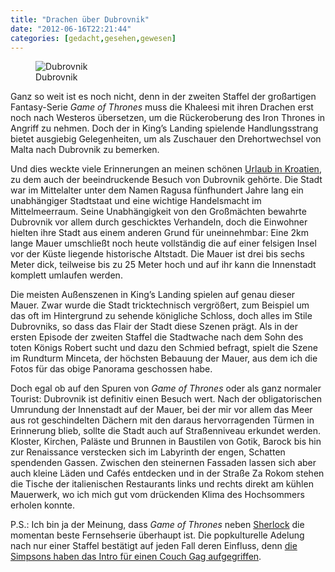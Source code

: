 ```yaml
---
title: "Drachen über Dubrovnik"
date: "2012-06-16T22:21:44"
categories: [gedacht,gesehen,gewesen]
---
```


![Dubrovnik](dubrovnik.jpg)

Ganz so weit ist es noch nicht, denn in der zweiten Staffel der großartigen Fantasy-Serie *Game of Thrones* muss die Khaleesi mit ihren Drachen erst noch nach Westeros übersetzen, um die Rückeroberung des Iron Thrones in Angriff zu nehmen. Doch der in King's Landing spielende Handlungsstrang bietet ausgiebig Gelegenheiten, um als Zuschauer den Drehortwechsel von Malta nach Dubrovnik zu bemerken.

Und dies weckte viele Erinnerungen an meinen schönen [Urlaub in Kroatien](/blog/2010/10/04/der-glockenturm-im-diokletianspalast-split/), zu dem auch der beeindruckende Besuch von Dubrovnik gehörte. Die Stadt war im Mittelalter unter dem Namen Ragusa fünfhundert Jahre lang ein unabhängiger Stadtstaat und eine wichtige Handelsmacht im Mittelmeerraum. Seine Unabhängigkeit von den Großmächten bewahrte Dubrovnik vor allem durch geschicktes Verhandeln, doch die Einwohner hielten ihre Stadt aus einem anderen Grund für uneinnehmbar: Eine 2km lange Mauer umschließt noch heute vollständig die auf einer felsigen Insel vor der Küste liegende historische Altstadt. Die Mauer ist drei bis sechs Meter dick, teilweise bis zu 25 Meter hoch und auf ihr kann die Innenstadt komplett umlaufen werden.

Die meisten Außenszenen in King's Landing spielen auf genau dieser Mauer. Zwar wurde die Stadt tricktechnisch vergrößert, zum Beispiel um das oft im Hintergrund zu sehende königliche Schloss, doch alles im Stile Dubrovniks, so dass das Flair der Stadt diese Szenen prägt. Als in der ersten Episode der zweiten Staffel die Stadtwache nach dem Sohn des toten Königs Robert sucht und dazu den Schmied befragt, spielt die Szene im Rundturm Minceta, der höchsten Bebauung der Mauer, aus dem ich die Fotos für das obige Panorama geschossen habe.

Doch egal ob auf den Spuren von *Game of Thrones* oder als ganz normaler Tourist: Dubrovnik ist definitiv einen Besuch wert. Nach der obligatorischen Umrundung der Innenstadt auf der Mauer, bei der mir vor allem das Meer aus rot geschindelten Dächern mit den daraus hervorragenden Türmen in Erinnerung blieb, sollte die Stadt auch auf Straßenniveau erkundet werden. Kloster, Kirchen, Paläste und Brunnen in Baustilen von Gotik, Barock bis hin zur Renaissance verstecken sich im Labyrinth der engen, Schatten spendenden Gassen. Zwischen den steinernen Fassaden lassen sich aber auch kleine Läden und Cafés entdecken und in der Straße Za Rokom stehen die Tische der italienischen Restaurants links und rechts direkt am kühlen Mauerwerk, wo ich mich gut vom drückenden Klima des Hochsommers erholen konnte.

P.S.: Ich bin ja der Meinung, dass *Game of Thrones* neben [Sherlock](/blog/?s=sherlock) die momentan beste Fernsehserie überhaupt ist. Die popkulturelle Adelung nach nur einer Staffel bestätigt auf jeden Fall deren Einfluss, denn [die Simpsons haben das Intro für einen Couch Gag aufgegriffen](http://io9.com/5890410/watch-the-simpsons-game-of-thrones-intro).
